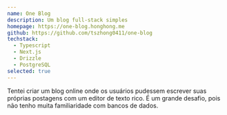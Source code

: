 ```yaml
---
name: One Blog
description: Um blog full-stack simples
homepage: https://one-blog.honghong.me
github: https://github.com/tszhong0411/one-blog
techstack:
  - Typescript
  - Next.js
  - Drizzle
  - PostgreSQL
selected: true
---
```


Tentei criar um blog online onde os usuários pudessem escrever suas próprias postagens com um editor de texto rico. É um grande desafio, pois não tenho muita familiaridade com bancos de dados.
